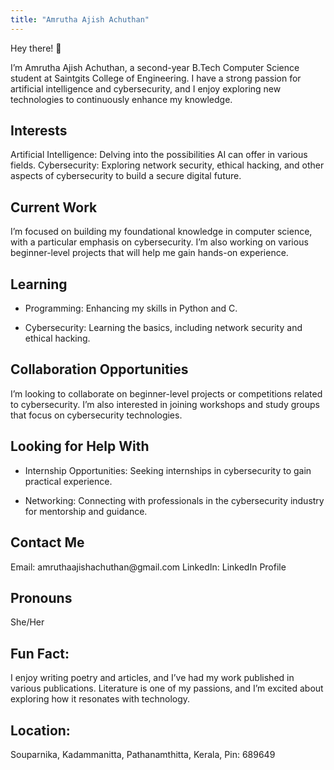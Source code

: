 ```yaml
---
title: "Amrutha Ajish Achuthan"
---
```


Hey there! 👋


I’m Amrutha Ajish Achuthan, a second-year B.Tech Computer Science student at Saintgits College of Engineering. I have a strong passion for artificial intelligence and cybersecurity, and I enjoy exploring new technologies to continuously enhance my knowledge.

## Interests
Artificial Intelligence: Delving into the possibilities AI can offer in various fields.
Cybersecurity: Exploring network security, ethical hacking, and other aspects of cybersecurity to build a secure digital future.

## Current Work

I’m focused on building my foundational knowledge in computer science, with a particular emphasis on cybersecurity. I’m also working on various beginner-level projects that will help me gain hands-on experience.

## Learning

- Programming: Enhancing my skills in Python and C.

- Cybersecurity: Learning the basics, including network security and ethical hacking.

## Collaboration Opportunities
I’m looking to collaborate on beginner-level projects or competitions related to cybersecurity. I’m also interested in joining workshops and study groups that focus on cybersecurity technologies.

## Looking for Help With

- Internship Opportunities: Seeking internships in cybersecurity to gain practical experience.

- Networking: Connecting with professionals in the cybersecurity industry for mentorship and guidance.

## Contact Me

Email: amruthaajishachuthan@gmail.com
LinkedIn: LinkedIn Profile

## Pronouns
She/Her


## Fun Fact:
I enjoy writing poetry and articles, and I’ve had my work published in various publications. Literature is one of my passions, and I’m excited about exploring how it resonates with technology.

## Location:
Souparnika, Kadammanitta, Pathanamthitta, Kerala, Pin: 689649
